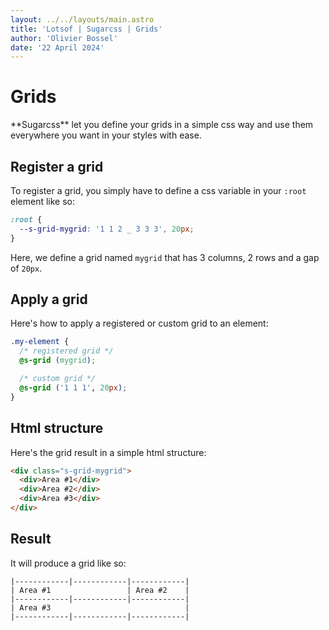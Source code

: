 ```yaml
---
layout: ../../layouts/main.astro
title: 'Lotsof | Sugarcss | Grids'
author: 'Olivier Bossel'
date: '22 April 2024'
---
```


# Grids

<div class="typo-lead">
  **Sugarcss** let you define your grids in a simple css way and use them
  everywhere you want in your styles with ease.
</div>

## Register a grid

To register a grid, you simply have to define a css variable in your `:root` element like so:

```css
:root {
  --s-grid-mygrid: '1 1 2 _ 3 3 3', 20px;
}
```

Here, we define a grid named `mygrid` that has 3 columns, 2 rows and a gap of `20px`.

## Apply a grid

Here's how to apply a registered or custom grid to an element:

```css
.my-element {
  /* registered grid */
  @s-grid (mygrid);

  /* custom grid */
  @s-grid ('1 1 1', 20px);
}
```

## Html structure

Here's the grid result in a simple html structure:

```html
<div class="s-grid-mygrid">
  <div>Area #1</div>
  <div>Area #2</div>
  <div>Area #3</div>
</div>
```

## Result

It will produce a grid like so:

```
|------------|------------|------------|
| Area #1                 | Area #2    |
|------------|------------|------------|
| Area #3                              |
|------------|------------|------------|
```
